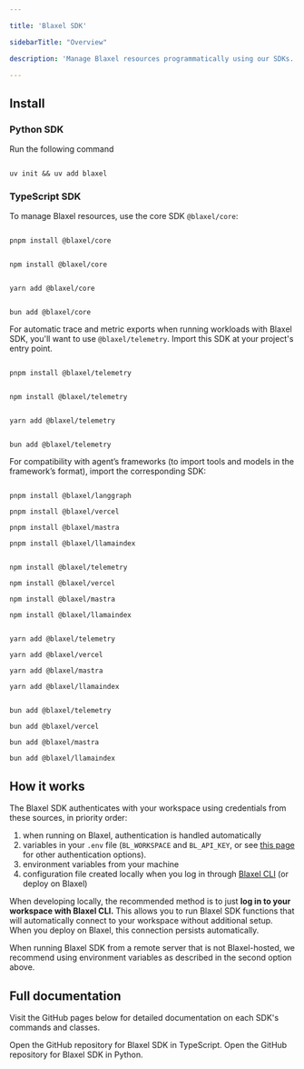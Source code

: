 ```yaml
---

title: 'Blaxel SDK'

sidebarTitle: "Overview"

description: 'Manage Blaxel resources programmatically using our SDKs.'

---
```


## Install

### Python SDK

Run the following command 

```shell Python

uv init && uv add blaxel

```

### TypeScript SDK

To manage Blaxel resources, use the core SDK `@blaxel/core`:

<CodeGroup>

```shell TypeScript (pnpm)

pnpm install @blaxel/core

```

```shell TypeScript (npm)

npm install @blaxel/core

```

```shell TypeScript (yarn)

yarn add @blaxel/core

```

```shell TypeScript (bun)

bun add @blaxel/core

```

</CodeGroup>

For automatic trace and metric exports when running workloads with Blaxel SDK, you'll want to use `@blaxel/telemetry`. Import this SDK at your project's entry point.

<CodeGroup>

```shell TypeScript (pnpm)

pnpm install @blaxel/telemetry

```

```shell TypeScript (npm)

npm install @blaxel/telemetry

```

```shell TypeScript (yarn)

yarn add @blaxel/telemetry

```

```shell TypeScript (bun)

bun add @blaxel/telemetry

```

</CodeGroup>

For compatibility with agent’s frameworks (to import tools and models in the framework’s format), import the corresponding SDK:

<CodeGroup>

```shell TypeScript (pnpm)

pnpm install @blaxel/langgraph

pnpm install @blaxel/vercel

pnpm install @blaxel/mastra

pnpm install @blaxel/llamaindex

```

```shell TypeScript (npm)

npm install @blaxel/telemetry

npm install @blaxel/vercel

npm install @blaxel/mastra

npm install @blaxel/llamaindex

```

```shell TypeScript (yarn)

yarn add @blaxel/telemetry

yarn add @blaxel/vercel

yarn add @blaxel/mastra

yarn add @blaxel/llamaindex

```

```shell TypeScript (bun)

bun add @blaxel/telemetry

bun add @blaxel/vercel

bun add @blaxel/mastra

bun add @blaxel/llamaindex

```

</CodeGroup>

## How it works

The Blaxel SDK authenticates with your workspace using credentials from these sources, in priority order:

1. when running on Blaxel, authentication is handled automatically
2. variables in your `.env` file (`BL_WORKSPACE` and `BL_API_KEY`, or see [this page](../Agents/Variables-and-secrets) for other authentication options). 
3. environment variables from your machine
4. configuration file created locally when you log in through [Blaxel CLI](../cli-reference/introduction) (or deploy on Blaxel)

When developing locally, the recommended method is to just **log in to your workspace with Blaxel CLI.** This allows you to run Blaxel SDK functions that will automatically connect to your workspace without additional setup. When you deploy on Blaxel, this connection persists automatically.

When running Blaxel SDK from a remote server that is not Blaxel-hosted, we recommend using environment variables as described in the second option above.

## Full documentation

Visit the GitHub pages below for detailed documentation on each SDK's commands and classes.

<CardGroup cols={2}>
<Card title="TypeScript" icon="js" href="https://github.com/blaxel-ai/sdk-typescript">
Open the GitHub repository for Blaxel SDK in TypeScript.
</Card>
<Card title="Python" icon="python" href="https://github.com/blaxel-ai/sdk-python">
Open the GitHub repository for Blaxel SDK in Python.
</Card>
</CardGroup>